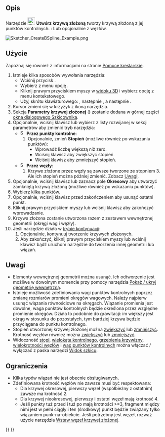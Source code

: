 <languages/>

{{Docnav/pl
|[[Sketcher_CreateArcSlot/pl|Utwórz owal na łuku]]
|[[Sketcher_CreatePeriodicBSpline/pl|Okresowa krzywa złożona przez punkty kontrolne]]
|[[Sketcher_Workbench/pl|środowisko pracy Szkicownik]]
|IconL=Sketcher_CreateArcSlot.svg
|IconR=Sketcher_CreatePeriodicBSpline.svg
|IconC=Workbench_Sketcher.svg
}}

{{GuiCommand/pl
|Name=Sketcher CreateBSpline
|Name/pl=Szkicownik: Utwórz krzywą złożoną
|MenuLocation=Szkic → Elementy geometryczne szkicownika → Utwórz krzywą złożoną
|Workbenches=[[Sketcher_Workbench/pl|Szkicownik]]
|Shortcut={{KEY|G}} {{KEY|B}} {{KEY|B}}
|Version=0.17
|SeeAlso=[[Sketcher_CreatePeriodicBSpline/pl|Okresowa krzywa złożona]]
}}

<span id="Description"></span>
==Opis==

Narzędzie [[Image:Sketcher_CreateBSpline.svg|24px]] '''Utwórz krzywą złożoną''' tworzy krzywą złożoną z jej punktów kontrolnych. {{Version/pl|1.0}}: Lub opcjonalnie z węzłów.

[[Image:Sketcher_CreateBSpline_Example.png]]
{{Caption|Krzywa złożona ''(biała)'' zdefiniowana przez 5 punktów kontrolnych. <br>
Wielokąt kontrolny ''(zielony)'' łączy punkty kontrolne ''(zaznaczone ciemnożółtymi okręgami wagowymi)''.<br>
Liczba 3 ''(zielona, bez nawiasów)'' pośrodku odnosi się do [[Sketcher_BSplineIncreaseDegree/pl#Opis|stopnia]] B-splajnu.<br>
Liczby ''(1)'' i ''(4)'' ''(zielone, w nawiasach okrągłych)'' odnoszą się do [[Sketcher_BSplineDecreaseKnotMultiplicity/pl#Opis|krotności]] punktów węzłów.<br>
Liczby [1,00] ''(zielone, w nawiasach kwadratowych)'' odnoszą się do wag punktów kontrolnych.}}

<span id="Usage"></span>
==Użycie==

Zapoznaj się również z informacjami na stronie [[Sketcher_Workbench/pl#Pomoce_kreślarskie|Pomoce kreślarskie]].

# Istnieje kilka sposobów wywołania narzędzia:
#* Wciśnij przycisk {{Button|[[Image:Sketcher_CreateBSpline.svg|16px]] [[Sketcher_CreateBSpline/pl|Krzywa złożona przez punkty kontrolne]]}}.
#* Wybierz z menu opcję {{MenuCommand|Szkic → Elementy geometryczne szkicownika → [[Image:Sketcher_CreateBSpline.svg|16px]] Utwórz krzywą złożoną}}.
#* Kliknij prawym przyciskiem myszy w [[3D_view|widoku 3D]] i wybierz opcję {{MenuCommand|[[Image:Sketcher_CreateBSpline.svg|16px]] Utwórz krzywą złożoną}} z menu kontekstowego. {{Version/pl|1.0}}
#* Użyj skrótu klawiaturowego: {{KEY|G}}, następnie {{KEY|B}}, a następnie {{KEY|B}}.
# Kursor zmieni się w krzyżyk z ikoną narzędzia.
# Sekcja '''Parametry krzywej złożonej''' ({{Version/pl|1.0}}) zostanie dodana w górnej części [[Sketcher_Dialog/pl|okna dialogowego Szkicownika]].
# Opcjonalnie, wciśnij klawisz {{KEY|M}} lub wybierz z listy rozwijanej w sekcji parametrów aby zmienić tryb narzędzia:
#* [[Image:Sketcher_CreateBSpline.svg|16px]] '''Przez punkty kontrolne''':
#*# Opcjonalnie, zmień '''Stopień''' (możliwe również po wskazaniu punktów):
#*#* Wprowadź liczbę większą niż zero.
#*#* Wciśnij klawisz {{KEY|U}} aby zwiększyć stopień.
#*#* Wciśnij klawisz {{KEY|J}} aby zmniejszyć stopień.
#* [[Image:Sketcher_CreateBSplineByInterpolation.svg|16px]] '''Przez węzły''': {{Version/pl|1.0}}
#*# Krzywe złożone przez węzły są zawsze tworzone ze stopniem 3. Ale ich stopień można później zmienić. Zobacz [[#Uwagi|Uwagi]].
# Opcjonalnie, wciśnij klawisz {{KEY|R}} lub zaznacz pole '''Okresowy''' aby utworzyć zamkniętą krzywą złożoną (możliwe również po wskazaniu punktów). {{Version/pl|1.0}}
# Wybierz kilka punktów.
# Opcjonalnie, wciśnij klawisz {{KEY|F}} przed zakończeniem aby usunąć ostatni punkt. {{Version/pl|1.0}}
# Kliknij prawym przyciskiem myszy lub wciśnij klawisz {{KEY|Esc}} aby zakończyć wprowadzanie.
# Krzywa złożona zostanie utworzona razem z zestawem wewnętrznej geometrii (okręgi wag i węzły).
# Jeśli narzędzie działa w [[Sketcher_Workbench/pl#Tryby_kontynuacji|trybie kontynuacji]]:
## Opcjonalnie, kontynuuj tworzenie krzywych złożonych.
## Aby zakończyć, kliknij prawym przyciskiem myszy lub wciśnij klawisz {{KEY|Esc}} bądź uruchom narzędzie do tworzenia innej geometrii lub wiązań.

<span id="Notes"></span>
==Uwagi==

* Elementy wewnętrznej geometrii można usunąć. Ich odtworzenie jest możliwe w dowolnym momencie przy pomocy narzędzia [[Sketcher_RestoreInternalAlignmentGeometry/pl|Pokaż / ukryj geometrię wewnętrzną]].
* Istnieje możliwość zdefiniowania wagi punktów kontrolnych poprzez zmianę rozmiarów promieni okręgów wagowych. Należy najpierw usunąć wiązania równościowe na okręgach. Wiązanie promienia jest dowolne, waga punktów kontrolnych będzie określona przez względne promienie okręgów. Działa to podobnie do grawitacji: im większy jest okrąg w stosunku do pozostałych, tym bardziej krzywa będzie przyciągana do punktu kontrolnego.
* Stopień utworzonej krzywej złożonej można [[Sketcher_BSplineIncreaseDegree/pl|zwiększyć]] lub [[Sketcher_BSplineDecreaseDegree/pl|zmniejszyć]]. Krotność węzłów również można [[Sketcher_BSplineIncreaseKnotMultiplicity/pl|zwiększyć]] lub [[Sketcher_BSplineIncreaseKnotMultiplicity/pl|zmniejszyć]].
* Widoczność [[Sketcher_BSplineDegree/pl|stopi]], [[Sketcher_BSplinePolygon/pl|wielokąta kontrolnego]], [[Sketcher_BSplineComb/pl|grzebienia krzywizny]], [[Sketcher_BSplineKnotMultiplicity/pl|wielokrotności węzłów]] i [[Sketcher_BSplinePoleWeight/pl|wag punktów kontrolnych]] można włączać / wyłączać z paska narzędzi [[Sketcher_Workbench/pl#Widok_szkicu|Widok szkicu]].

<span id="Limitations"></span>
==Ograniczenia==

* Kilka typów wiązań nie jest obecnie obsługiwanych.
* Zdefiniowana krotność węzłów nie zawsze musi być respektowana:
** Dla krzywej okresowej, pierwszy węzeł (współbieżny z ostatnim) zawsze ma krotność 2.
** Dla krzywej nieokresowej, pierwszy i ostatni węzeł mają krotność 4.
** Jeśli punkty tuż przed i tuż po mają krotności >=3, fragment między nimi jest w pełni ciągły i ten (środkowy) punkt będzie związany tylko wiązaniem punk-na-obiekcie. Jeśli potrzebny jest węzeł, rozważ użycie narzędzia [[Sketcher_BSplineInsertKnot/pl|Wstaw węzeł krzywej złożonej]].


{{Docnav/pl
|[[Sketcher_CreateArcSlot/pl|Utwórz owal na łuku]]
|[[Sketcher_CreatePeriodicBSpline/pl|Okresowa krzywa złożona przez punkty kontrolne]]
|[[Sketcher_Workbench/pl|środowisko pracy Szkicownik]]
|IconL=Sketcher_CreateArcSlot.svg
|IconR=Sketcher_CreatePeriodicBSpline.svg
|IconC=Workbench_Sketcher.svg
}}

{{Sketcher_Tools_navi{{#translation:}}}}
{{Userdocnavi{{#translation:}}}}